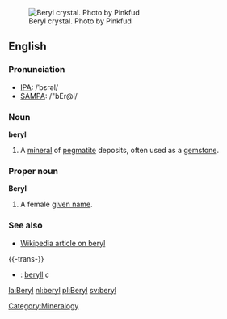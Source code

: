 [[Image:Pfberyl.jpg|thumbnail|Beryl crystal. Photo by Pinkfud]]
==English==
===Pronunciation===
*[[IPA]]: /ˈbɛrəl/
*[[SAMPA]]: /"bEr@l/

===Noun===
'''beryl'''

#A [[mineral]] of [[pegmatite]] deposits, often used as a [[gemstone]].

===Proper noun===
'''Beryl'''

#A female [[given name]].

===See also===
*[[w:beryl|Wikipedia article on beryl]]

{{-trans-}}
*{{sv}}: [[beryll]] ''c''

[[Category:Mineralogy]]

[[la:Beryl]]
[[nl:beryl]]
[[pl:Beryl]]
[[sv:beryl]]